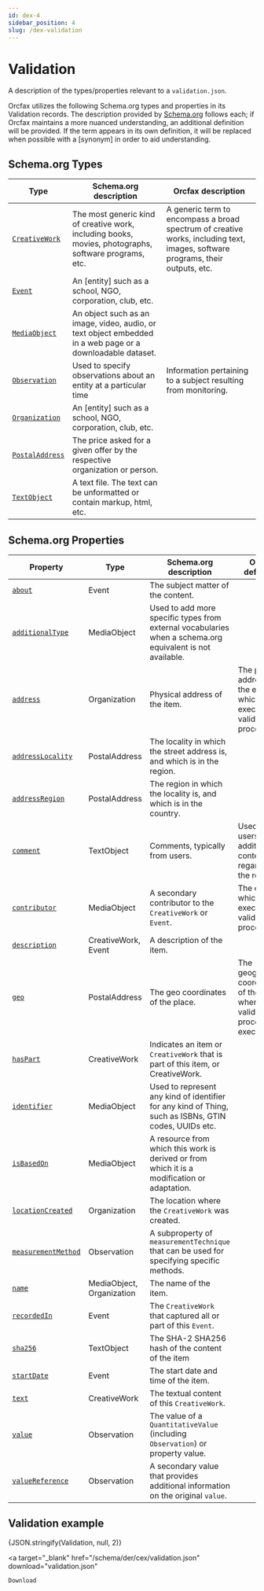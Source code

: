 ```yaml
---
id: dex-4
sidebar_position: 4
slug: /dex-validation
---
```



# Validation

A description of the types/properties relevant to a `validation.json`.

Orcfax utilizes the following Schema.org types and properties in its Validation
records. The description provided by [Schema.org][schema-1] follows each; if
Orcfax maintains a more nuanced understanding, an additional definition will be
provided. If the term appears in its own definition, it will be replaced when
possible with a \[synonym\] in order to aid understanding.

[schema-1]: https://schema.org/

## Schema.org Types

| Type                      | Schema.org description                                                                                     | Orcfax description                                                                                                             |
| ------------------------- | ---------------------------------------------------------------------------------------------------------- | ------------------------------------------------------------------------------------------------------------------------------ |
| [`CreativeWork`][type-1]  | The most generic kind of creative work, including books, movies, photographs, software programs, etc.      | A generic term to encompass a broad spectrum of creative works, including text, images, software programs, their outputs, etc. |
| [`Event`][type-2]         | An \[entity\] such as a school, NGO, corporation, club, etc.                                               |                                                                                                                                |
| [`MediaObject`][type-3]   | An object such as an image, video, audio, or text object embedded in a web page or a downloadable dataset. |                                                                                                                                |
| [`Observation`][type-4]   | Used to specify observations about an entity at a particular time                                          | Information pertaining to a subject resulting from monitoring.                                                                 |
| [`Organization`][type-5]  | An \[entity\] such as a school, NGO, corporation, club, etc.                                               |                                                                                                                                |
| [`PostalAddress`][type-6] | The price asked for a given offer by the respective organization or person.                                |                                                                                                                                |
| [`TextObject`][type-7]    | A text file. The text can be unformatted or contain markup, html, etc.                                     |                                                                                                                                |

[type-1]: https://schema.org/CreativeWork
[type-2]: https://schema.org/Event
[type-3]: https://schema.org/MediaObject
[type-4]: https://schema.org/Observation
[type-5]: https://schema.org/Organization
[type-6]: https://schema.org/PostalAddress
[type-7]: https://schema.org/TextObject

## Schema.org Properties

| Property                       | Type                      | Schema.org description                                                                                    | Orcfax definition                                                                    |
| ------------------------------ | ------------------------- | --------------------------------------------------------------------------------------------------------- | ------------------------------------------------------------------------------------ |
| [`about`][prop-1]              | Event                     | The subject matter of the content.                                                                        |                                                                                      |
| [`additionalType`][prop-2]     | MediaObject               | Used to add more specific types from external vocabularies when a schema.org equivalent is not available. |                                                                                      |
| [`address`][prop-3]            | Organization              | Physical address of the item.                                                                             | The physical address of the entity which has executed the validation process.        |
| [`addressLocality`][prop-4]    | PostalAddress             | The locality in which the street address is, and which is in the region.                                  |                                                                                      |
| [`addressRegion`][prop-5]      | PostalAddress             | The region in which the locality is, and which is in the country.                                         |                                                                                      |
| [`comment`][prop-6]            | TextObject                | Comments, typically from users.                                                                           | Used to give users additional context regarding the record.                          |
| [`contributor`][prop-7]        | MediaObject               | A secondary contributor to the `CreativeWork` or `Event`.                                                 | The entity which has executed the validation process.                                |
| [`description`][prop-8]        | CreativeWork, Event       | A description of the item.                                                                                |                                                                                      |
| [`geo`][prop-9]                | PostalAddress             | The geo coordinates of the place.                                                                         | The geographical coordinates of the place where the validation process was executed. |
| [`hasPart`][prop-10]           | CreativeWork              | Indicates an item or `CreativeWork` that is part of this item, or CreativeWork.                           |                                                                                      |
| [`identifier`][prop-11]        | MediaObject               | Used to represent any kind of identifier for any kind of Thing, such as ISBNs, GTIN codes, UUIDs etc.     |                                                                                      |
| [`isBasedOn`][prop-12]         | MediaObject               | A resource from which this work is derived or from which it is a modification or adaptation.              |                                                                                      |
| [`locationCreated`][prop-13]   | Organization              | The location where the `CreativeWork` was created.                                                        |                                                                                      |
| [`measurementMethod`][prop-14] | Observation               | A subproperty of `measurementTechnique` that can be used for specifying specific methods.                 |                                                                                      |
| [`name`][prop-15]              | MediaObject, Organization | The name of the item.                                                                                     |                                                                                      |
| [`recordedIn`][prop-16]        | Event                     | The `CreativeWork` that captured all or part of this `Event`.                                             |                                                                                      |
| [`sha256`][prop-17]            | TextObject                | The SHA-2 SHA256 hash of the content of the item                                                          |                                                                                      |
| [`startDate`][prop-18]         | Event                     | The start date and time of the item.                                                                      |                                                                                      |
| [`text`][prop-19]              | CreativeWork              | The textual content of this `CreativeWork`.                                                               |                                                                                      |
| [`value`][prop-20]             | Observation               | The value of a `QuantitativeValue` (including `Observation`) or property value.                           |                                                                                      |
| [`valueReference`][prop-21]    | Observation               | A secondary value that provides additional information on the original `value`.                           |                                                                                      |

[prop-1]: https://schema.org/about
[prop-2]: https://schema.org/additionalType
[prop-3]: https://schema.org/address
[prop-4]: https://schema.org/addressLocality
[prop-5]: https://schema.org/addressRegion
[prop-6]: https://schema.org/comment
[prop-7]: https://schema.org/contribution
[prop-8]: https://schema.org/description
[prop-9]: https://schema.org/geo
[prop-10]: https://schema.org/hasPart
[prop-11]: https://schema.org/identifier
[prop-12]: https://schema.org/isBasedOn
[prop-13]: https://schema.org/locationCreated
[prop-14]: https://schema.org/measurementMethod
[prop-15]: https://schema.org/name
[prop-16]: https://schema.org/recordedIn
[prop-17]: https://schema.org/sha256
[prop-18]: https://schema.org/startDate
[prop-19]: https://schema.org/text
[prop-20]: https://schema.org/value
[prop-21]: https://schema.org/valueReference

## Validation example

<CodeBlock language="json">{JSON.stringify(Validation, null, 2)}</CodeBlock>

<a
    target="_blank"
    href="/schema/der/cex/validation.json"
    download="validation.json"
>
    Download
</a>
